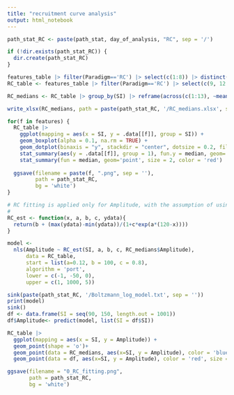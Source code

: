 ```yaml
---
title: "recruitment curve analysis"
output: html_notebook
---
```


```r
path_stat_RC <- paste(path_stat, day_of_analysis, "RC", sep = '/')

if (!dir.exists(path_stat_RC)) {
  dir.create(path_stat_RC)
}
```

```r
features_table |> filter(Paradigm=='RC') |> select(c(1:8)) |> distinct()
RC_table <- features_table |> filter(Paradigm=='RC') |> select(c(9, 12:24))

RC_medians <- RC_table |> group_by(SI) |> reframe(across(c(1:13), ~mean(.x, na.rm = TRUE)))

write_xlsx(RC_medians, path = paste(path_stat_RC, '/RC_medians.xlsx', sep = ''), col_names = TRUE)
```

```r
for(f in features) {
  RC_table |>
    ggplot(mapping = aes(x = SI, y = .data[[f]], group = SI)) +
    geom_boxplot(alpha = 0.1, na.rm = TRUE) +
    geom_dotplot(binaxis = "y", stackdir = "center", dotsize = 0.2, fill = "transparent") +
    stat_summary(aes(y = .data[[f]], group = 1), fun.y = median, geom='line', color = 'red') +
    stat_summary(fun = median, geom='point', size = 2, color = 'red')
  
  ggsave(filename = paste(f, ".png", sep = ''),
         path = path_stat_RC,
         bg = 'white')
}
```


```r
# RC fitting is applied only for Amplitude, with the assumption of using Boltzmann logistic function
# 
RC_est <- function(x, a, b, c, ydata){
  return(b + (max(ydata)-min(ydata))/(1+c*exp(a*(120-x))))
}

model <-
  nls(Amplitude ~ RC_est(SI, a, b, c, RC_medians$Amplitude),
      data = RC_table,
      start = list(a=0.12, b = 100, c = 0.8), 
      algorithm = 'port',
      lower = c(-1, -50, 0),
      upper = c(1, 1000, 5))

sink(paste(path_stat_RC, '/Boltzmann_log_model.txt', sep = ''))
print(model)
sink()
df <- data.frame(SI = seq(90, 150, length.out = 1001))
df$Amplitude<- predict(model, list(SI = df$SI))

RC_table |>
  ggplot(mapping = aes(x = SI, y = Amplitude)) +
  geom_point(shape = 'o')+
  geom_point(data = RC_medians, aes(x=SI, y = Amplitude), color = 'blue', size = 2) +
  geom_point(data = df, aes(x=SI, y = Amplitude), color = 'red', size = 0.5)

ggsave(filename = "0_RC_fitting.png",
       path = path_stat_RC,
       bg = 'white')

```
